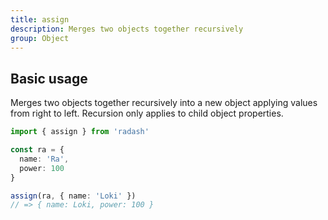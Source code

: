 ```yaml
---
title: assign
description: Merges two objects together recursively
group: Object
---
```


## Basic usage

Merges two objects together recursively into a new object applying values from right to left. Recursion only applies to child object properties.

```ts
import { assign } from 'radash'

const ra = {
  name: 'Ra',
  power: 100
}

assign(ra, { name: 'Loki' })
// => { name: Loki, power: 100 }
```
